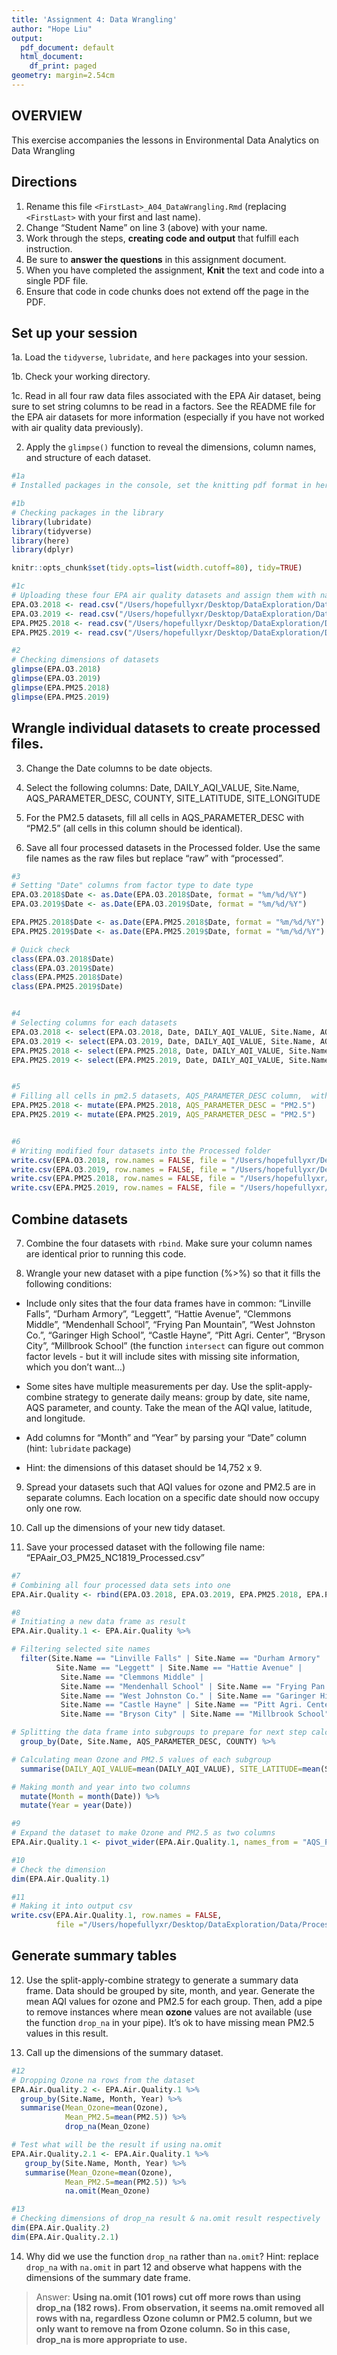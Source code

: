 ```yaml
---
title: 'Assignment 4: Data Wrangling'
author: "Hope Liu"
output:
  pdf_document: default
  html_document:
    df_print: paged
geometry: margin=2.54cm
---
```


## OVERVIEW

This exercise accompanies the lessons in Environmental Data Analytics on Data Wrangling 

## Directions

1. Rename this file `<FirstLast>_A04_DataWrangling.Rmd` (replacing `<FirstLast>` with your first and last name).
2. Change "Student Name" on line 3 (above) with your name.
3. Work through the steps, **creating code and output** that fulfill each instruction.
4. Be sure to **answer the questions** in this assignment document.
5. When you have completed the assignment, **Knit** the text and code into a single PDF file.
6. Ensure that code in code chunks does not extend off the page in the PDF.


## Set up your session 

1a. Load the `tidyverse`,  `lubridate`, and `here` packages into your session.

1b. Check your working directory.

1c. Read in all four raw data files associated with the EPA Air dataset, being sure to set string columns to be read in a factors. See the README file for the EPA air datasets for more information (especially if you have not worked with air quality data previously). 

2. Apply the `glimpse()` function to reveal the dimensions, column names, and structure of each dataset. 

```r
#1a 
# Installed packages in the console, set the knitting pdf format in here

#1b 
# Checking packages in the library
library(lubridate)
library(tidyverse) 
library(here) 
library(dplyr)

knitr::opts_chunk$set(tidy.opts=list(width.cutoff=80), tidy=TRUE)

#1c 
# Uploading these four EPA air quality datasets and assign them with names
EPA.O3.2018 <- read.csv("/Users/hopefullyxr/Desktop/DataExploration/Data/Raw/EPAair_O3_NC2018_raw.csv", stringsAsFactors = TRUE)
EPA.O3.2019 <- read.csv("/Users/hopefullyxr/Desktop/DataExploration/Data/Raw/EPAair_O3_NC2019_raw.csv", stringsAsFactors = TRUE)
EPA.PM25.2018 <- read.csv("/Users/hopefullyxr/Desktop/DataExploration/Data/Raw/EPAair_PM25_NC2018_raw.csv", stringsAsFactors = TRUE)
EPA.PM25.2019 <- read.csv("/Users/hopefullyxr/Desktop/DataExploration/Data/Raw/EPAair_PM25_NC2019_raw.csv", stringsAsFactors = TRUE)

#2 
# Checking dimensions of datasets
glimpse(EPA.O3.2018)
glimpse(EPA.O3.2019)
glimpse(EPA.PM25.2018)
glimpse(EPA.PM25.2019)
```


## Wrangle individual datasets to create processed files.

3. Change the Date columns to be date objects.

4. Select the following columns: Date, DAILY_AQI_VALUE, Site.Name, AQS_PARAMETER_DESC, COUNTY, SITE_LATITUDE, SITE_LONGITUDE

5. For the PM2.5 datasets, fill all cells in AQS_PARAMETER_DESC with "PM2.5" (all cells in this column should be identical).

6. Save all four processed datasets in the Processed folder. Use the same file names as the raw files but replace "raw" with "processed".

```r
#3
# Setting "Date" columns from factor type to date type
EPA.O3.2018$Date <- as.Date(EPA.O3.2018$Date, format = "%m/%d/%Y")
EPA.O3.2019$Date <- as.Date(EPA.O3.2019$Date, format = "%m/%d/%Y")

EPA.PM25.2018$Date <- as.Date(EPA.PM25.2018$Date, format = "%m/%d/%Y")
EPA.PM25.2019$Date <- as.Date(EPA.PM25.2019$Date, format = "%m/%d/%Y")

# Quick check
class(EPA.O3.2018$Date)
class(EPA.O3.2019$Date)
class(EPA.PM25.2018$Date)
class(EPA.PM25.2019$Date)


#4
# Selecting columns for each datasets
EPA.O3.2018 <- select(EPA.O3.2018, Date, DAILY_AQI_VALUE, Site.Name, AQS_PARAMETER_DESC, COUNTY, SITE_LATITUDE, SITE_LONGITUDE)
EPA.O3.2019 <- select(EPA.O3.2019, Date, DAILY_AQI_VALUE, Site.Name, AQS_PARAMETER_DESC, COUNTY, SITE_LATITUDE, SITE_LONGITUDE)
EPA.PM25.2018 <- select(EPA.PM25.2018, Date, DAILY_AQI_VALUE, Site.Name, AQS_PARAMETER_DESC, COUNTY, SITE_LATITUDE, SITE_LONGITUDE)
EPA.PM25.2019 <- select(EPA.PM25.2019, Date, DAILY_AQI_VALUE, Site.Name, AQS_PARAMETER_DESC, COUNTY, SITE_LATITUDE, SITE_LONGITUDE)


#5
# Filling all cells in pm2.5 datasets, AQS_PARAMETER_DESC column,  with "PM2.5"
EPA.PM25.2018 <- mutate(EPA.PM25.2018, AQS_PARAMETER_DESC = "PM2.5")
EPA.PM25.2019 <- mutate(EPA.PM25.2019, AQS_PARAMETER_DESC = "PM2.5")


#6
# Writing modified four datasets into the Processed folder
write.csv(EPA.O3.2018, row.names = FALSE, file = "/Users/hopefullyxr/Desktop/DataExploration/Data/Processed/EPAair_O3_NC2018_processed.csv")
write.csv(EPA.O3.2019, row.names = FALSE, file = "/Users/hopefullyxr/Desktop/DataExploration/Data/Processed/EPAair_O3_NC2019_processed.csv")
write.csv(EPA.PM25.2018, row.names = FALSE, file = "/Users/hopefullyxr/Desktop/DataExploration/Data/Processed/EPAair_PM25_NC2018_processed.csv")
write.csv(EPA.PM25.2019, row.names = FALSE, file = "/Users/hopefullyxr/Desktop/DataExploration/Data/Processed/EPAair_PM25_NC2019_processed.csv")

```

## Combine datasets

7. Combine the four datasets with `rbind`. Make sure your column names are identical prior to running this code.

8. Wrangle your new dataset with a pipe function (%>%) so that it fills the following conditions: 

  * Include only sites that the four data frames have in common: "Linville Falls", "Durham Armory", "Leggett", "Hattie Avenue", "Clemmons Middle", "Mendenhall School", "Frying Pan Mountain", "West Johnston Co.", "Garinger High School", "Castle Hayne", "Pitt Agri. Center", "Bryson City", "Millbrook School" (the function `intersect` can figure out common factor levels - but it will include sites with missing site information, which you don't want...) 

  * Some sites have multiple measurements per day. Use the split-apply-combine strategy to generate daily means: group by date, site name, AQS parameter, and county. Take the mean of the AQI value, latitude, and longitude.
  
  * Add columns for "Month" and "Year" by parsing your "Date" column (hint: `lubridate` package)
  
  * Hint: the dimensions of this dataset should be 14,752 x 9.

9. Spread your datasets such that AQI values for ozone and PM2.5 are in separate columns. Each location on a specific date should now occupy only one row.

10. Call up the dimensions of your new tidy dataset.

11. Save your processed dataset with the following file name: "EPAair_O3_PM25_NC1819_Processed.csv"

```r
#7 
# Combining all four processed data sets into one
EPA.Air.Quality <- rbind(EPA.O3.2018, EPA.O3.2019, EPA.PM25.2018, EPA.PM25.2019)

#8 
# Initiating a new data frame as result
EPA.Air.Quality.1 <- EPA.Air.Quality %>% 

# Filtering selected site names
  filter(Site.Name == "Linville Falls" | Site.Name == "Durham Armory" | 
          Site.Name == "Leggett" | Site.Name == "Hattie Avenue" | 
           Site.Name == "Clemmons Middle" | 
           Site.Name == "Mendenhall School" | Site.Name == "Frying Pan Mountain" |
           Site.Name == "West Johnston Co." | Site.Name == "Garinger High School" |
           Site.Name == "Castle Hayne" | Site.Name == "Pitt Agri. Center" | 
           Site.Name == "Bryson City" | Site.Name == "Millbrook School" ) %>% 

# Splitting the data frame into subgroups to prepare for next step calculation 
  group_by(Date, Site.Name, AQS_PARAMETER_DESC, COUNTY) %>% 

# Calculating mean Ozone and PM2.5 values of each subgroup
  summarise(DAILY_AQI_VALUE=mean(DAILY_AQI_VALUE), SITE_LATITUDE=mean(SITE_LATITUDE), SITE_LONGITUDE=mean(SITE_LONGITUDE)) %>% 

# Making month and year into two columns
  mutate(Month = month(Date)) %>% 
  mutate(Year = year(Date))

#9
# Expand the dataset to make Ozone and PM2.5 as two columns
EPA.Air.Quality.1 <- pivot_wider(EPA.Air.Quality.1, names_from = "AQS_PARAMETER_DESC", values_from = DAILY_AQI_VALUE)

#10
# Check the dimension
dim(EPA.Air.Quality.1)

#11
# Making it into output csv
write.csv(EPA.Air.Quality.1, row.names = FALSE, 
          file ="/Users/hopefullyxr/Desktop/DataExploration/Data/Processed/EPAair_O3_PM25_NC1819_Processed.csv")

```


## Generate summary tables

12. Use the split-apply-combine strategy to generate a summary data frame. Data should be grouped by site, month, and year. Generate the mean AQI values for ozone and PM2.5 for each group. Then, add a pipe to remove instances where mean **ozone** values are not available (use the function `drop_na` in your pipe). It's ok to have missing mean PM2.5 values in this result. 

13. Call up the dimensions of the summary dataset.

```r
#12
# Dropping Ozone na rows from the dataset
EPA.Air.Quality.2 <- EPA.Air.Quality.1 %>% 
  group_by(Site.Name, Month, Year) %>% 
  summarise(Mean_Ozone=mean(Ozone), 
            Mean_PM2.5=mean(PM2.5)) %>% 
            drop_na(Mean_Ozone)

# Test what will be the result if using na.omit
EPA.Air.Quality.2.1 <- EPA.Air.Quality.1 %>% 
   group_by(Site.Name, Month, Year) %>% 
   summarise(Mean_Ozone=mean(Ozone), 
            Mean_PM2.5=mean(PM2.5)) %>% 
            na.omit(Mean_Ozone)

#13
# Checking dimensions of drop_na result & na.omit result respectively 
dim(EPA.Air.Quality.2)
dim(EPA.Air.Quality.2.1)
```

14. Why did we use the function `drop_na` rather than `na.omit`? Hint: replace `drop_na` with `na.omit` in part 12 and observe what happens with the dimensions of the summary date frame.

> Answer: **Using na.omit (101 rows) cut off more rows than using drop_na (182 rows). From observation, it seems na.omit removed all rows with na, regardless Ozone column or PM2.5 column, but we only want to remove na from Ozone column. So in this case, drop_na is more appropriate to use.**
